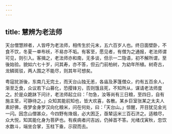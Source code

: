 ```yaml
---
---
---
```

title: 慧辨为老法师
---



天台僧慧辨者，人皆呼为老法师，相传生於元末，五六百岁人也。终日面壁卧，不食不饮，冬夏一单布袄，不易亦不垢。有客至，愿见者，有僧为之通报，老法师谓可见，则引入。客揖之，老法师亦和南，无多谈，但示一二隐语，初不解所谓，至後始验。貌如六七十岁，问其寿，亦不答，但云门前柏树，为幼年所植。树奇古，龙鳞斑驳，两人围之不能尽，则其年可想矣。

粤寇扰浙後，东南几无完土，而天台山独无恙，各庙及茅篷僧众，约有五百余人，渐至乏食，众议若下山募化，恐撄锋刃，否则饿且死，不知所从，谋请老法师度之。於是众跪牀下问计，老法师起立曰：「勿急，汝等尚有三日粮，至四日，自有施主至，可静待之。」众知其能前知也，皆大欢喜，各散。某乡巨室张某之太夫人素好佛，夜梦金身罗汉向化粮米，问在何处，曰：「天台山。」惊醒，开目犹见金光一闪。因念山僧甚众，今四野有烽烟，必大困乏，亟辇运米三百石济之。适粮尽，众大悦，知其能化身为菩萨也。有疾病者问吉凶，仍掉首不答。光绪戊寅秋，忽饮水数斗，端坐合掌，玉柱下垂，示寂而去。